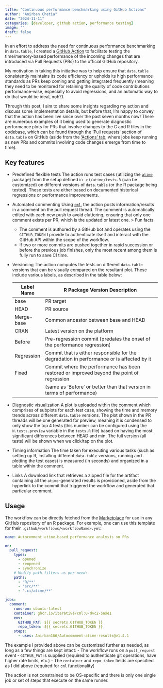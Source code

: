 ```yaml
---
title: "Continuous performance benchmarking using GitHub Actions"
author: "Anirban Chetia"
date: "2024-11-11"
categories: [developer, github action, performance testing]
image: ""
draft: false
---
```


In an effort to address the need for continuous performance benchmarking in `data.table`, I created a [GitHub Action](https://github.com/Anirban166/Autocomment-atime-results/blob/main/action.yml) to facilitate testing the time/memory-based performance of the incoming changes that are introduced via Pull Requests (PRs) to the official GitHub repository.

My motivation in taking this initiative was to help ensure that `data.table` consistently maintains its code efficiency or upholds its high performance standards as PRs keep coming and getting integrated frequently (meaning they need to be monitored for retaining the quality of code contributions performance-wise, especially to avoid regressions, and an automatic way to do that would be ideal, noh?).

Through this post, I aim to share some insights regarding my action and discuss some implementation details, but before that, I'm happy to convey that the action has been live since over the past seven months now!
There are numerous examples of it being used to generate diagnostic performance plots for PRs that involve changes to the C and R files in the codebase, which can be found through the 'Pull requests' section of `data.table` on GitHub (aside from the ['Actions' tab](https://github.com/Rdatatable/data.table/actions/workflows/performance-tests.yml), where jobs keep running as new PRs and commits involving code changes emerge from time to time).

## Key features

- Predefined flexible tests
  The action runs test cases (utilizing the [`atime`](https://github.com/tdhock/atime) package) from the setup defined in `.ci/atime/tests.R` (can be customized) on different versions of `data.table` (or the R package being tested). These tests are either based on documented historical regressions or performance improvements.

- Automated commenting
  Using [`cml`](https://github.com/iterative/cml), the action posts information/results in a comment on the pull request thread. The comment is automatically edited with each new push to avoid cluttering, ensuring that only one comment exists per PR, which is the updated or latest one. 
  > Fun facts
    - The comment is authored by a GitHub bot and operates using the `GITHUB_TOKEN` I provide to authenticate itself and interact with the GitHub API within the scope of the workflow.
    - If two or more commits are pushed together in rapid succession or before the previous job finishes, only the most recent among them is fully run to save CI time.

- Versioning
  The action computes the tests on different `data.table` versions that can be visually compared on the resultant plot. These include various labels, as described in the table below:

  | Label Name | R Package Version Description                                                             |
  |------------|-------------------------------------------------------------------------------------------|
  | base       | PR target                                                                                 |
  | HEAD       | PR source                                                                                 |
  | Merge-base | Common ancestor between base and HEAD                                                     |
  | CRAN       | Latest version on the platform                                                            |
  | Before     | Pre-regression commit (predates the onset of the performance regression)                  |
  | Regression | Commit that is either responsible for the degradation in performance or is affected by it |
  | Fixed      | Commit where the performance has been restored or improved beyond the point of regression |
  |            | (same as 'Before' or better than that version in terms of performance)                    |

- Diagnostic visualization
  A plot is uploaded within the comment which comprises of subplots for each test case, showing the time and memory trends across different `data.table` versions. The plot shown in the PR threads will be one generated for preview, meaning it is condensed to only show the top 4 tests (this number can be configured using the `N.tests.preview` variable in the `tests.R` file) based on having the most significant differences between HEAD and min. The full version (all tests) will be shown when we click/tap on the plot.

- Timing information
  The time taken for executing various tasks (such as setting up R, installing different `data.table` versions, running and plotting the test cases) is measured (in seconds) and organized in a table within the comment.

- Links
  A download link that retrieves a zipped file for the artifact containing all the `atime`-generated results is provisioned, aside from the hyperlink to the commit that triggered the workflow and generated that particular comment.

## Usage

The workflow can be directly fetched from the [Marketplace](https://github.com/marketplace/actions/autocomment-atime-results) for use in any GitHub repository of an R package. For example, one can use this template for their `.github/workflows/<workflowName>.yml`:

```yml
name: Autocomment atime-based performance analysis on PRs

on:
  pull_request:
    types:
      - opened
      - reopened
      - synchronize
    # Modify path filters as per need:
    paths:
      - 'R/**'
      - 'src/**'
      - '.ci/atime/**'

jobs:
  comment:
    runs-on: ubuntu-latest
    container: ghcr.io/iterative/cml:0-dvc2-base1
    env:
      GITHUB_PAT: ${{ secrets.GITHUB_TOKEN }}
      repo_token: ${{ secrets.GITHUB_TOKEN }}
    steps:
      - uses: Anirban166/Autocomment-atime-results@v1.4.1
```
The example I provided above can be customized further as needed, as long as a few things are kept intact:
- The workflow runs on a `pull_request` event
- `GITHUB_PAT` is supplied (required to authenticate git operations, have higher rate limits, etc.)
- The `container` and `repo_token` fields are specified as I did above (required for `cml` functionality)

::: callout-note
The action is not constrained to be OS-specific and there is only one single job or set of steps that execute on the same runner.
:::
